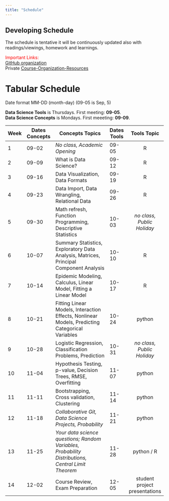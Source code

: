 ```yaml
---
title: "Schedule"
---
```


:::{.callout-important collapse=false appearance='default' icon=true}
## Developing Schedule
The schedule is tentative it will be continuously updated also with readings/viewings, homework and learnings.

[Important Links:]{style='color:red;'}    
[GitHub organization](https://github.com/CU-F24-MDSSB-01-Concepts-Tools)    
Private [Course-Organization-Resources](https://github.com/CU-F24-MDSSB-01-Concepts-Tools/Course-Organization-Resources)
:::

# Tabular Schedule  {.unnumbered}

Date format MM-DD (month-day) (09-05 is Sep, 5) 

**Data Science Tools** is Thursdays. First meeting: **09-05**.   
**Data Science Concepts** is Mondays. First meeeting:  **09-09**. 

| Week | Dates Concepts  | **Concepts Topics**                                                | Dates Tools  | **Tools Topic**    |
|------|--------|-------------------------------------------------------------|----------|:------------:|
| 1    | 09-02  | *No class, Academic Opening*                                | 09-05    | R            |
| 2    | 09-09  | What is Data Science?                                       | 09-12    | R            |
| 3    | 09-16  | Data Visualization, Data Formats                            | 09-19    | R            |
| 4    | 09-23  | Data Import, Data Wrangling, Relational Data                | 09-26    | R            |
| 5    | 09-30  | Math refresh, Function Programming, Descriptive Statistics  | 10-03    | *no class, Public Holiday* |
| 6    | 10-07  | Summary Statistics, Exploratory Data Analysis, Matrices, Principal Component Analysis | 10-10    | R            |
| 7    | 10-14  | Epidemic Modeling, Calculus, Linear Model, Fitting a Linear Model | 10-17    | R            |
| 8    | 10-21  | Fitting Linear Models, Interaction Effects, Nonlinear Models, Predicting Categorical Variables | 10-24    | python       |
| 9    | 10-28  | Logistic Regression, Classification Problems, Prediction    | 10-31    | *no class, Public Holiday* |
| 10   | 11-04  | Hypothesis Testing, p-value, Decision Trees, RMSE, Overfitting | 11-07    | python       |
| 11   | 11-11  | Bootstrapping, Cross validation, Clustering                 | 11-14    | python       |
| 12   | 11-18  | *Collaborative Git, Data Science Projects, Probability*       | 11-21    | python       |
| 13   | 11-25  | *Your data science questions; Random Variables, Probability Distributions, Central Limit Theorem* | 11-28    | python / R   |
| 14   | 12-02  | Course Review, Exam Preparation                             | 12-05    | student project presentations |



